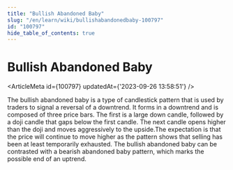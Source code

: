 ```yaml
---
title: "Bullish Abandoned Baby"
slug: "/en/learn/wiki/bullishabandonedbaby-100797"
id: "100797"
hide_table_of_contents: true
---
```



# Bullish Abandoned Baby

<ArticleMeta id={100797} updatedAt={'2023-09-26 13:58:51'} />
<div className='border-solid border-b border-t-0 my-4 border-[var(--ifm-color-gray-300)]' />

The bullish abandoned baby is a type of candlestick pattern that is used by traders to signal a reversal of a downtrend. It forms in a downtrend and is composed of three price bars. The first is a large down candle, followed by a doji candle that gaps below the first candle. The next candle opens higher than the doji and moves aggressively to the upside.The expectation is that the price will continue to move higher as the pattern shows that selling has been at least temporarily exhausted. The bullish abandoned baby can be contrasted with a bearish abandoned baby pattern, which marks the possible end of an uptrend.
